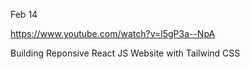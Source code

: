 Feb 14

https://www.youtube.com/watch?v=l5gP3a--NpA

Building Reponsive React JS Website with Tailwind CSS